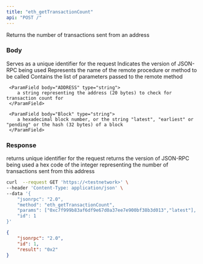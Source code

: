 ```yaml
---
title: "eth_getTransactionCount"
api: "POST /"
---
```


Returns the number of transactions sent from an address

### Body

<ParamField body="id" type="number" placeholder="1">
  Serves as a unique identifier for the request
</ParamField>

<ParamField body="jsonrpc" type="string" placeholder="2.0">
  Indicates the version of JSON-RPC being used
</ParamField>

<ParamField body="method" type="string" placeholder="eth_getTransactionCount">
  Represents the name of the remote procedure or method to be called
</ParamField>

<ParamField body="params" type="array">
  Contains the list of parameters passed to the remote method
  <Expandable title="params">

     <ParamField body="ADDRESS" type="string">
        a string representing the address (20 bytes) to check for transaction count for
     </ParamField>

     <ParamField body="Block" type="string">
        a hexadecimal block number, or the string "latest", "earliest" or "pending" or the hash (32 bytes) of a block
     </ParamField>

  </Expandable>


</ParamField>

### Response

<ResponseField name="id" type="number">
  returns unique identifier for the request 
</ResponseField>

<ResponseField name="jsonrpc" type="string">
  returns the version of JSON-RPC being used
</ResponseField>

<ResponseField name="TRANSACTION COUNT" type="string">
  a hex code of the integer representing the number of transactions sent from this address
</ResponseField>

<RequestExample>

```bash Example Request
curl  --request GET 'https://<testnetwork>' \
--header 'Content-Type: application/json' \
--data '{
    "jsonrpc": "2.0",
    "method": "eth_getTransactionCount",
    "params": ["0xc7f999b83af6df9e67d0a37ee7e900bf38b3d013","latest"],
    "id": 1
}'
```

</RequestExample>

<ResponseExample>

```json Response
{
    "jsonrpc": "2.0",
    "id": 1,
    "result": "0x2"
}
```

</ResponseExample>